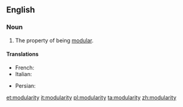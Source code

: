 ==English==
{{wikipedia}}
===Noun===
{{en-noun|-}}

# The property of being [[modular]].

====Translations====
{{trans-top|property of being modular}}
* French: {{t+|fr|modularité}}
* Italian: {{t|it|modularità|f}}
{{trans-mid}}
* Persian: {{t|fa|مدولاریته|tr=modularite|sc=fa-Arab}}
{{trans-bottom}}

[[et:modularity]]
[[it:modularity]]
[[pl:modularity]]
[[ta:modularity]]
[[zh:modularity]]